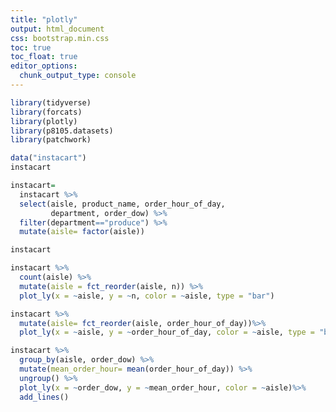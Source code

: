 ```yaml
---
title: "plotly"
output: html_document
css: bootstrap.min.css
toc: true
toc_float: true
editor_options: 
  chunk_output_type: console
---
```

```r
library(tidyverse)
library(forcats)
library(plotly)
library(p8105.datasets)
library(patchwork)
```


```r
data("instacart")
instacart
```

```r
instacart=
  instacart %>%
  select(aisle, product_name, order_hour_of_day, 
         department, order_dow) %>%   
  filter(department=="produce") %>%
  mutate(aisle= factor(aisle))

instacart
```

```r
instacart %>% 
  count(aisle) %>% 
  mutate(aisle = fct_reorder(aisle, n)) %>% 
  plot_ly(x = ~aisle, y = ~n, color = ~aisle, type = "bar")
```

```r
instacart %>% 
  mutate(aisle= fct_reorder(aisle, order_hour_of_day))%>% 
  plot_ly(x = ~aisle, y = ~order_hour_of_day, color = ~aisle, type = "box")
```

```r
instacart %>% 
  group_by(aisle, order_dow) %>% 
  mutate(mean_order_hour= mean(order_hour_of_day)) %>% 
  ungroup() %>% 
  plot_ly(x = ~order_dow, y = ~mean_order_hour, color = ~aisle)%>%
  add_lines()
  
```

